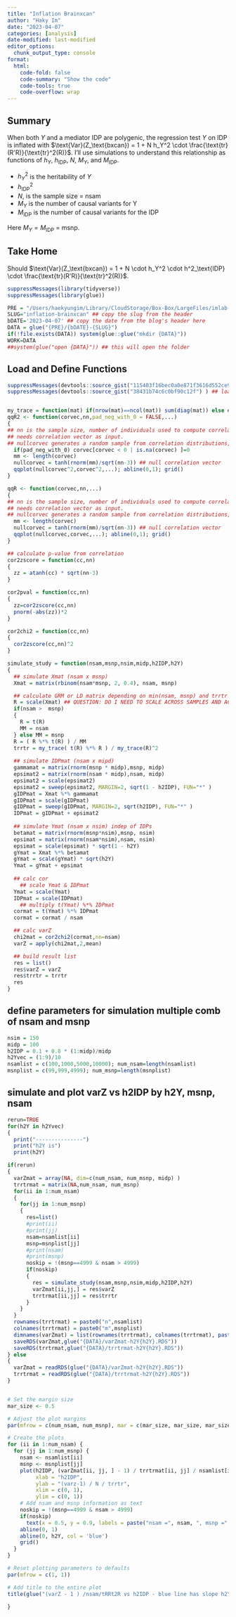 ```yaml
---
title: "Inflation Brainxcan"
author: "Haky Im"
date: "2023-04-07"
categories: [analysis]
date-modified: last-modified
editor_options: 
  chunk_output_type: console
format:
  html:
    code-fold: false
    code-summary: "Show the code"
    code-tools: true
    code-overflow: wrap
---
```


::: {.callout-tip}
## Summary
When both $Y$ and a mediator IDP are polygenic, the regression test $Y$ on IDP is inflated with $\text{Var}(Z_\text{bxcan}) = 1 + N h_Y^2 \cdot \frac{\text{tr}(R'R)}{\text{tr}^2(R)}$. I'll use simulations to understand this relationship as functions of $h_Y$, $h_\text{IDP}$, $N$, $M_Y$, and $M_\text{IDP}$. 
:::

- $h^2_Y$ is the heritability of $Y$
- $h^2_\text{IDP}$
- $N$, is the sample size = nsam
- $M_Y$ is the number of causal variants for Y
- $M_\text{IDP}$ is the number of causal variants for the IDP

Here $M_Y = M_\text{IDP}$ = msnp.

::: {.callout-tip}
## Take Home
Should $\text{Var}(Z_\text{bxcan}) = 1 + N  \cdot h_Y^2 \cdot h^2_\text{IDP} \cdot \frac{\text{tr}(R'R)}{\text{tr}^2(R)}$.
:::


```r
suppressMessages(library(tidyverse))
suppressMessages(library(glue))

PRE = "/Users/haekyungim/Library/CloudStorage/Box-Box/LargeFiles/imlab-data/data-Github/web-data"
SLUG="inflation-brainxcan" ## copy the slug from the header
bDATE='2023-04-07' ## copy the date from the blog's header here
DATA = glue("{PRE}/{bDATE}-{SLUG}")
if(!file.exists(DATA)) system(glue::glue("mkdir {DATA}"))
WORK=DATA
##system(glue("open {DATA}")) ## this will open the folder 
```

## Load and Define Functions
```r
suppressMessages(devtools::source_gist("115403f16bec0a0e871f3616d552ce9b") ) ## load fn_ratxcan, fast regression and other convenience functions to correlate subsets of columns of two matrices
suppressMessages(devtools::source_gist("38431b74c6c0bf90c12f") ) ## load qqunif


my_trace = function(mat) if(nrow(mat)==ncol(mat)) sum(diag(mat)) else error("matrix is not diagonal")
qqR2 <- function(corvec,nn,pad_neg_with_0 = FALSE,...)
{
## nn is the sample size, number of individuals used to compute correlation.
## needs correlation vector as input.
## nullcorvec generates a random sample from correlation distributions, under the null hypothesis of 0 correlation using Fisher's approximation.
  if(pad_neg_with_0) corvec[corvec < 0 | is.na(corvec) ]=0
  mm <- length(corvec)
  nullcorvec = tanh(rnorm(mm)/sqrt(nn-3)) ## null correlation vector
  qqplot(nullcorvec^2,corvec^2,...); abline(0,1); grid()
}

qqR <- function(corvec,nn,...)
{
## nn is the sample size, number of individuals used to compute correlation.
## needs correlation vector as input.
## nullcorvec generates a random sample from correlation distributions, under the null hypothesis of 0 correlation using Fisher's approximation.
  mm <- length(corvec)
  nullcorvec = tanh(rnorm(mm)/sqrt(nn-3)) ## null correlation vector
  qqplot(nullcorvec,corvec,...); abline(0,1); grid()
}

## calculate p-value from correlation
cor2zscore = function(cc,nn) 
{
  zz = atanh(cc) * sqrt(nn-3)
}

cor2pval = function(cc,nn) 
{
  zz=cor2zscore(cc,nn)
  pnorm(-abs(zz))*2
}

cor2chi2 = function(cc,nn)
{
  cor2zscore(cc,nn)^2
}
```



```r

simulate_study = function(nsam,msnp,nsim,midp,h2IDP,h2Y)
{
  ## simulate Xmat (nsam x msnp)
  Xmat = matrix(rbinom(nsam*msnp, 2, 0.4), nsam, msnp)

  ## calculate GRM or LD matrix depending on min(nsam, msnp) and trrtr
  R = scale(Xmat) ## QUESTION: DO I NEED TO SCALE ACROSS SAMPLES AND ACROSS SNPS?
  if(nsam >  msnp) 
  {
    R = t(R)
    MM = nsam
  } else MM = msnp
  R = ( R %*% t(R) ) / MM
  trrtr = my_trace( t(R) %*% R ) / my_trace(R)^2
  
  ## simulate IDPmat (nsam x mipd) 
  gammamat = matrix(rnorm(msnp * midp),msnp, midp)
  epsimat2 = matrix(rnorm(nsam * midp),nsam, midp)
  epsimat2 = scale(epsimat2)
  epsimat2 = sweep(epsimat2, MARGIN=2, sqrt(1 - h2IDP), FUN="*" )
  gIDPmat = Xmat %*% gammamat
  gIDPmat = scale(gIDPmat) 
  gIDPmat = sweep(gIDPmat, MARGIN=2, sqrt(h2IDP), FUN="*" )
  IDPmat = gIDPmat + epsimat2
  
  ## simulate Ymat (nsam x nsim) indep of IDPs
  betamat = matrix(rnorm(msnp*nsim),msnp, nsim)
  epsimat = matrix(rnorm(nsam*nsim),nsam, nsim)
  epsimat = scale(epsimat) * sqrt(1 - h2Y)
  gYmat = Xmat %*% betamat
  gYmat = scale(gYmat) * sqrt(h2Y)
  Ymat = gYmat + epsimat
  
  ## calc cor
    ## scale Ymat & IDPmat
  Ymat = scale(Ymat)
  IDPmat = scale(IDPmat)
    ## multiply t(Ymat) %*% IDPmat
  cormat = t(Ymat) %*% IDPmat
  cormat = cormat / nsam

  ## calc varZ
  chi2mat = cor2chi2(cormat,nn=nsam)
  varZ = apply(chi2mat,2,mean)

  ## build result list
  res = list()
  res$varZ = varZ
  res$trrtr = trrtr
  res
}


```

## define parameters for simulation multiple comb of nsam and msnp
```r
nsim = 150
midp = 100
h2IDP = 0.1 + 0.8 * (1:midp)/midp
h2Yvec = (1:9)/10
nsamlist = c(100,1000,5000,10000); num_nsam=length(nsamlist)
msnplist = c(99,999,4999); num_msnp=length(msnplist)
```


## simulate and plot varZ vs h2IDP by h2Y, msnp, nsam

```r
rerun=TRUE
for(h2Y in h2Yvec)
{
  print("---------------")
  print("h2Y is")
  print(h2Y)

if(rerun)
{
  varZmat = array(NA, dim=c(num_nsam, num_msnp, midp) )
  trrtrmat = matrix(NA,num_nsam, num_msnp)
  for(ii in 1:num_nsam)
  {
    for(jj in 1:num_msnp)
    {
      res=list()
      #print(ii)
      #print(jj)
      nsam=nsamlist[ii]
      msnp=msnplist[jj]
      #print(nsam)
      #print(msnp)
      noskip = !(msnp==4999 & nsam > 4999)
      if(noskip) 
      {
        res = simulate_study(nsam,msnp,nsim,midp,h2IDP,h2Y)
        varZmat[ii,jj,] = res$varZ
        trrtrmat[ii,jj] = res$trrtr
      }
    }
  }
  rownames(trrtrmat) = paste0("n",nsamlist)
  colnames(trrtrmat) = paste0("m",msnplist)
  dimnames(varZmat) = list(rownames(trrtrmat), colnames(trrtrmat), paste0("h2.",h2IDP))
  saveRDS(varZmat,glue("{DATA}/varZmat-h2Y{h2Y}.RDS"))
  saveRDS(trrtrmat,glue("{DATA}/trrtrmat-h2Y{h2Y}.RDS"))
} else
{
  varZmat = readRDS(glue("{DATA}/varZmat-h2Y{h2Y}.RDS"))
  trrtrmat = readRDS(glue("{DATA}/trrtrmat-h2Y{h2Y}.RDS"))
}


# Set the margin size
mar_size <- 0.5

# Adjust the plot margins
par(mfrow = c(num_nsam, num_msnp), mar = c(mar_size, mar_size, mar_size, mar_size) + 0.1)

# Create the plots
for (ii in 1:num_nsam) {
  for (jj in 1:num_msnp) {
    nsam <- nsamlist[ii]
    msnp <- msnplist[jj]
    plot(h2IDP, (varZmat[ii, jj, ] - 1) / trrtrmat[ii, jj] / nsamlist[ii], 
         xlab = "h2IDP", 
         ylab = "(varz-1) / N / trrtr", 
         xlim = c(0, 1), 
         ylim = c(0, 1))
    # Add nsam and msnp information as text
    noskip = !(msnp==4999 & nsam > 4999)
    if(noskip) 
      text(x = 0.5, y = 0.9, labels = paste("nsam =", nsam, ", msnp =", msnp), adj = c(0.5, 0.5)) else text(x = 0.5, y = 0.9, labels = "skipped simulation for speed") 
    abline(0, 1)
    abline(0, h2Y, col = 'blue')
    grid()
  }
}

# Reset plotting parameters to defaults
par(mfrow = c(1, 1))

# Add title to the entire plot
title(glue("(varZ - 1 ) /nsam/tRRt2R vs h2IDP - blue line has slope h2Y {h2Y}"), outer = TRUE, line = -1)

}
```


